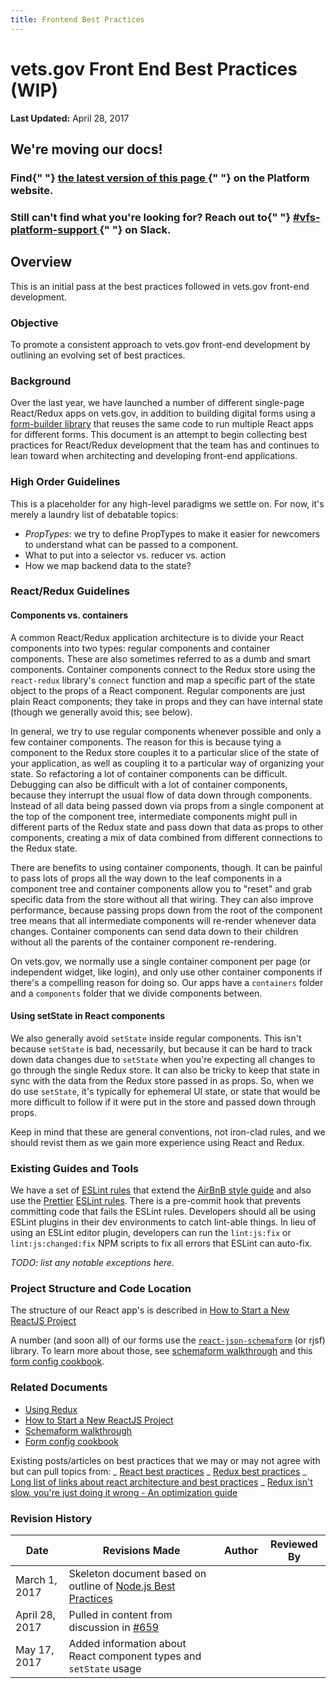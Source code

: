 ```yaml
---
title: Frontend Best Practices
---
```


# vets.gov Front End Best Practices (WIP)

**Last Updated:** April 28, 2017

<div class="deprecation-message">
  <h2>We're moving our docs!</h2>
  <h3>
    Find{" "}
    <a href="https://depo-platform-documentation.scrollhelp.site/developer-docs/Best-practices.1824489781.html">
      the latest version of this page
    </a>{" "}
    on the Platform website.
  </h3>
  <h3>
    Still can't find what you're looking for? Reach out to{" "}
    <a href="https://dsva.slack.com/archives/CBU0KDSB1">
      #vfs-platform-support
    </a>{" "}
    on Slack.
  </h3>
</div>

## Overview

This is an initial pass at the best practices followed in vets.gov front-end development.

### Objective

To promote a consistent approach to vets.gov front-end development by outlining an evolving set of best practices.

### Background

Over the last year, we have launched a number of different single-page React/Redux apps on vets.gov, in addition to building digital forms using a [form-builder library](https://github.com/mozilla-services/react-jsonschema-form) that reuses the same code to run multiple React apps for different forms. This document is an attempt to begin collecting best practices for React/Redux development that the team has and continues to lean toward when architecting and developing front-end applications.

### High Order Guidelines

This is a placeholder for any high-level paradigms we settle on. For now, it's merely a laundry list of debatable topics:

- _PropTypes_: we try to define PropTypes to make it easier for newcomers to understand what can be passed to a component.
- What to put into a selector vs. reducer vs. action
- How we map backend data to the state?

### React/Redux Guidelines

#### Components vs. containers

A common React/Redux application architecture is to divide your React components into two types: regular components and container components. These are also sometimes referred to as a dumb and smart components. Container components connect to the Redux store using the `react-redux` library's `connect` function and map a specific part of the state object to the props of a React component. Regular components are just plain React components; they take in props and they can have internal state (though we generally avoid this; see below).

In general, we try to use regular components whenever possible and only a few container components. The reason for this is because tying a component to the Redux store couples it to a particular slice of the state of your application, as well as coupling it to a particular way of organizing your state. So refactoring a lot of container components can be difficult. Debugging can also be difficult with a lot of container components, because they interrupt the usual flow of data down through components. Instead of all data being passed down via props from a single component at the top of the component tree, intermediate components might pull in different parts of the Redux state and pass down that data as props to other components, creating a mix of data combined from different connections to the Redux state.

There are benefits to using container components, though. It can be painful to pass lots of props all the way down to the leaf components in a component tree and container components allow you to "reset" and grab specific data from the store without all that wiring. They can also improve performance, because passing props down from the root of the component tree means that all intermediate components will re-render whenever data changes. Container components can send data down to their children without all the parents of the container component re-rendering.

On vets.gov, we normally use a single container component per page (or independent widget, like login), and only use other container components if there's a compelling reason for doing so. Our apps have a `containers` folder and a `components` folder that we divide components between.

#### Using setState in React components

We also generally avoid `setState` inside regular components. This isn't because `setState` is bad, necessarily, but because it can be hard to track down data changes due to `setState` when you're expecting all changes to go through the single Redux store. It can also be tricky to keep that state in sync with the data from the Redux store passed in as props. So, when we do use `setState`, it's typically for ephemeral UI state, or state that would be more difficult to follow if it were put in the store and passed down through props.

Keep in mind that these are general conventions, not iron-clad rules, and we should revist them as we gain more experience using React and Redux.

### Existing Guides and Tools

We have a set of [ESLint rules](https://github.com/department-of-veterans-affairs/vets-website/blob/main/.eslintrc) that extend the [AirBnB style guide](https://github.com/airbnb/javascript) and also use the [Prettier](https://prettier.io) [ESLint rules](https://prettier.io/docs/en/eslint.html). There is a pre-commit hook that prevents committing code that fails the ESLint rules. Developers should all be using ESLint plugins in their dev environments to catch lint-able things. In lieu of using an ESLint editor plugin, developers can run the `lint:js:fix` or `lint:js:changed:fix` NPM scripts to fix all errors that ESLint can auto-fix.

_TODO: list any notable exceptions here._

### Project Structure and Code Location

The structure of our React app's is described in [How to Start a New ReactJS Project](https://github.com/department-of-veterans-affairs/vets-website/blob/main/docs/StartANewReactApp.md)

A number (and soon all) of our forms use the [`react-json-schemaform`](https://github.com/mozilla-services/react-jsonschema-form) (or rjsf) library. To learn more about those, see [schemaform walkthrough](https://github.com/department-of-veterans-affairs/vets-website/blob/main/docs/schemaform/walkthrough.md) and this [form config cookbook](https://github.com/department-of-veterans-affairs/vets-website/blob/main/docs/schemaform/form-config.md).

### Related Documents

- [Using Redux](/Work%20Practices/Engineering/DocumentedDecisions/Redux.md)
- [How to Start a New ReactJS Project](https://github.com/department-of-veterans-affairs/vets-website/blob/main/docs/StartANewReactApp.md)
- [Schemaform walkthrough](https://github.com/department-of-veterans-affairs/vets-website/blob/main/docs/schemaform/walkthrough.md)
- [Form config cookbook](https://github.com/department-of-veterans-affairs/vets-website/blob/main/docs/schemaform/form-config.md)

Existing posts/articles on best practices that we may or may not agree with but can pull topics from:
_ [React best practices](https://medium.com/@nesbtesh/react-best-practices-a76fd0fbef21)
_ [Redux best practices](https://medium.com/lexical-labs-engineering/redux-best-practices-64d59775802e)
_ [Long list of links about react architecture and best practices](https://github.com/markerikson/react-redux-links/blob/master/react-architecture.md)
_ [Redux isn't slow, you're just doing it wrong - An optimization guide](https://reactrocket.com/post/react-redux-optimization/)

### Revision History

| Date           | Revisions Made                                                                                                          | Author | Reviewed By |
| -------------- | ----------------------------------------------------------------------------------------------------------------------- | ------ | ----------- |
| March 1, 2017  | Skeleton document based on outline of [Node.js Best Practices](Javascript/Node.js.md)                                   |
| April 28, 2017 | Pulled in content from discussion in [#659](https://github.com/department-of-veterans-affairs/vets.gov-team/issues/659) |
| May 17, 2017   | Added information about React component types and `setState` usage                                                      |
